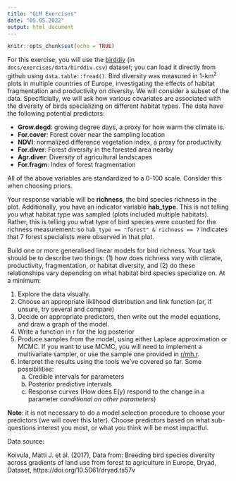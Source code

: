 ```yaml
---
title: "GLM Exercises"
date: "05.05.2022"
output: html_document
---
```

```r
knitr::opts_chunk$set(echo = TRUE)
```

For this exercise, you will use the [birddiv](https://raw.githubusercontent.com/mtalluto/vu_advanced_statistics/main/docs/exercises/data/birddiv.csv) (in `docs/exercises/data/birddiv.csv`) dataset; you can load it directly from github using `data.table::fread()`. Bird diversity was measured in 1-km$^2$ plots in multiple countries of Europe, investigating the effects of habitat fragmentation and productivity on diversity. We will consider a subset of the data. Specificially, we will ask how various covariates are associated with the diversity of birds specializing on different habitat types. The data have the following potential predictors:

* **Grow.degd**: growing degree days, a proxy for how warm the climate is.
* **For.cover**: Forest cover near the sampling location
* **NDVI**: normalized difference vegetation index, a proxy for productivity
* **For.diver**: Forest diversity in the forested area nearby
* **Agr.diver**: Diversity of agricultural landscapes
* **For.fragm**: Index of forest fragmentation

All of the above variables are standardized to a 0-100 scale. Consider this when choosing priors.

Your response variable will be **richness**, the bird species richness in the plot. Additionally, you have an indicator variable **hab_type**. This is not telling you what habitat type was sampled (plots included multiple habitats). Rather, this is telling you what type of bird species were counted for the richness measurement: so `hab_type == "forest" & richness == 7` indicates that 7 forest specialists were observed in that plot.

Build one or more generalised linear models for bird richness. Your task should be to describe two things: (1) how does richness vary with climate, productivity, fragmentation, or habitat diversity, and (2) do these relationships vary depending on what habitat bird species specialize on. At a minimum:

1. Explore the data visually.
2. Choose an appropriate liklihood distribution and link function (or, if unsure, try several and compare)
3. Decide on appropriate predictors, then write out the model equations, and draw a graph of the model.
4. Write a function in r for the log posterior
5. Produce samples from the model, using either Laplace approximation or MCMC. If you want to use MCMC, you will need to implement a multivariate sampler, or use the sample one provided in [r/mh.r](https://raw.githubusercontent.com/mtalluto/vu_advanced_statistics/main/r/mh.r).
6. Interpret the results using the tools we've covered so far. Some possibilities:
    a. Credible intervals for parameters
    b. Posterior predictive intervals
    c. Response curves (How does E(y) respond to the change in a parameter *conditional on other parameters*)

**Note**: it is not necessary to do a model selection procedure to choose your predictors (we will cover this later). Choose predictors based on what sub-questions interest you most, or what you think will be most impactful.


Data source:

Koivula, Matti J. et al. (2017), Data from: Breeding bird species diversity across gradients of land use from forest to agriculture in Europe, Dryad, Dataset, https://doi.org/10.5061/dryad.ts57v

